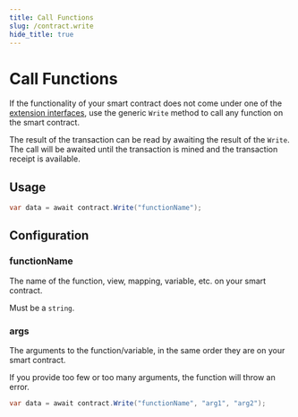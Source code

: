 ```yaml
---
title: Call Functions
slug: /contract.write
hide_title: true
---
```


# Call Functions

If the functionality of your smart contract does not come under one of the [extension interfaces](/typescript/extensions#extensions),
use the generic `Write` method to call any function on the smart contract.

The result of the transaction can be read by awaiting the result of the `Write`.
The call will be awaited until the transaction is mined and the transaction receipt is available.

## Usage

```csharp
var data = await contract.Write("functionName");
```

## Configuration

### functionName

The name of the function, view, mapping, variable, etc. on your smart contract.

Must be a `string`.

### args

The arguments to the function/variable, in the same order they are on your smart contract.

If you provide too few or too many arguments, the function will throw an error.

```csharp
var data = await contract.Write("functionName", "arg1", "arg2");
```
